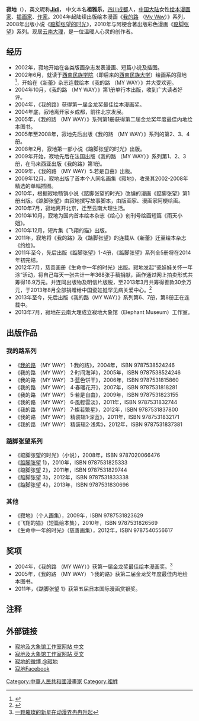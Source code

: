 '''寂地'''（{{bd|1983年|6月22日|||catIdx=J寂}}），英文昵称'''[[Jidi|Jidi]]'''， 中文本名'''祖雅乐'''，[[四川|四川]][[成都|成都]]人，[[中国大陆|中国大陆]]女性[[绘本|绘本]][[漫画家|漫画家]]、[[插画家|插画家]]、[[作家|作家]]。2004年起陆续出版绘本漫画《[[我的路|我的路]] （[[My_Way|My Way]]）》系列，2008年出版小说《[[踮脚张望的时光|踮脚张望的时光]]》，2010年与阿梗合著出版彩色漫画《[[踮脚张望|踮脚张望]]》系列。现居[[云南|云南]][[大理白族自治州|大理]]，是一位温暖人心灵的创作者。

==经历==
*2002年，寂地开始在各类版画杂志发表漫画、短篇小说及插图。
*2002年6月，就读于[[西南民族学院|西南民族学院]]（即后来的[[西南民族大学|西南民族大学]]）绘画系的寂地<ref>{{Cite web |url=http://xq60.swun.cn/60xq/module/article/show.php?articleid=246 |title=校友祖雅乐简介-西南民族大学60周年校庆专题网站 |access-date=2011-04-26 |archive-date=2012-07-06 |archive-url=https://web.archive.org/web/20120706072708/http://xq60.swun.cn/60xq/module/article/show.php?articleid=246 |dead-url=yes }}</ref>，开始在《新蕾》杂志连载绘本《我的路 （MY WAY）》并大受欢迎。
*2004年10月，《我的路 （MY WAY）》第1册单行本出版，收到广大读者好评。
*2004年，《我的路》获得第一届金龙奖最佳绘本漫画奖。
*2004年底，寂地离开家乡成都，前往北京发展。
*2005年，《我的路 （MY WAY）》系列第1册获得第二届金龙奖年度最佳内地绘本图书。
*2005年至2008年，寂地先后出版《我的路 （MY WAY）》系列的第2、3、4册。
*2008年2月，寂地第一部小说《踮脚张望的时光》出版。
*2009年开始，寂地先后在法国出版《我的路 （MY WAY）》系列第1、2、3册，在马来西亚出版《我的路》第1册。
*2009年，《我的路 （MY WAY）5.若是自由》出版。
*2009年12月，寂地出版了首本个人同名画集《寂地》，收录其2002-2008年精选的单幅插图。
*2010年，根据寂地畅销小说《踮脚张望的时光》改编的漫画《踮脚张望》第1册出版。《踮脚张望》由寂地撰写故事脚本，由版画家、漫画家阿梗绘画。
*2010年7月，寂地离开北京，迁至云南大理生活。
*2010年10月，寂地为国内首本绘本杂志《绘心》创刊号绘画短篇《雨天小姐》。
*2010年12月，短片集《飞翔的猫》出版。
*2011年，寂地将《我的路》及《踮脚张望》的连载从《新蕾》迁至绘本杂志《约绘》。
*2011年至今，先后出版《踮脚张望》1-4册，《踮脚张望》系列全5册将在2014年初完结。
*2012年7月，慈善画册《生命中一年的时光》出版。寂地发起”瓷娃娃关怀一年涂“活动，将自己每天一张共计一年368张手稿捐献，画作通过网上拍卖形式共筹得16.9万元。并连同出版物及明信片版税，至2013年3月共筹得善款30余万元，于2013年8月全部捐赠给中国瓷娃娃罕见病关爱中心。<ref>{{Cite web |url=http://society.people.com.cn/GB/8217/241699/243282/17906175.html |title=绘本漫画家的“瓷娃娃关怀一年涂” 人民网 |accessdate=2013-10-12 |archive-date=2013-10-13 |archive-url=https://web.archive.org/web/20131013192914/http://society.people.com.cn/GB/8217/241699/243282/17906175.html |dead-url=yes }}</ref>
*2013年至今，先后出版《我的路（MY WAY）》系列第6、7册，第8册正在连载中。
*2013年7月，寂地在云南大理成立寂地大象馆（Elephant Museum）工作室。

==出版作品==
===我的路系列===
* 《[[我的路|我的路]] （MY WAY） 1·我的路》，2004年，ISBN 9787538524246
* 《我的路 （MY WAY） 2·时间海洋》，2005年，ISBN 9787538524246
* 《我的路 （MY WAY） 3·蓝色饼干》，2006年，ISBN 9787531815860
* 《我的路 （MY WAY） 4·春暖花开》，2007年，ISBN 9787531818281
* 《我的路 （MY WAY） 5·若是自由》，2009年，ISBN 9787531823155
* 《我的路 （MY WAY） 6·風輕雲淡》，2011年，ISBN 9787531832744
* 《我的路 （MY WAY） 7·燦若繁星》，2012年，ISBN 9787531837800
* 《我的路 （MY WAY） 精装辑1·深蓝》，2011年，ISBN 9787531832171
* 《我的路 （MY WAY） 精装辑2·浅紫》，2012年，ISBN 9787531837381

===踮脚张望系列===
* 《踮脚张望的时光》（小说），2008年，ISBN 9787020066476
* 《[[踮脚张望|踮脚张望]] 1》，2010年，ISBN 9787531825333
* 《踮脚张望 2》，2011年，ISBN 9787531829744
* 《踮脚张望 3》，2012年，ISBN 9787531833338
* 《踮脚张望 4》，2013年，ISBN 9787531830696

===其他===
* 《寂地》（个人画集），2009年，ISBN 9787531823629
* 《飞翔的猫》（短篇绘本集），2010年，ISBN 9787531826569
* 《生命中一年的时光》（慈善画集），2012年，ISBN 9787540556617

==奖项==
* 2004年，《我的路 （MY WAY）》获第一届金龙奖最佳绘本漫画奖。<ref>[http://news.swun.cn/news/ShowNews.php?id=2219 一颗璀璨的新星在动漫界冉冉升起]{{dead link|date=2017年12月 |bot=InternetArchiveBot |fix-attempted=yes }}</ref>
* 2005年，《我的路 （MY WAY） 1·我的路》获第二届金龙奖年度最佳内地绘本图书。
* 2011年，《踮脚张望 1》获第五届日本国际漫画赏银奖。

==注释==
{{Reflist}}

==外部链接==
* [http://daxiangguan.com 寂地及大象馆工作室网站 中文]{{Wayback|url=http://daxiangguan.com/ |date=20190626122330 }}
* [http://elephantmuseum.com 寂地及大象馆工作室网站 英文]{{Wayback|url=http://elephantmuseum.com/ |date=20190607001857 }}
* [http://weibo.com/doveland 寂地的微博 @寂地]{{Wayback|url=http://weibo.com/doveland |date=20131013025922 }}
* [https://www.facebook.com/Jixiaodi 寂地Facebook]{{Wayback|url=https://www.facebook.com/Jixiaodi |date=20150822203028 }}

[[Category:中華人民共和國漫畫家|Category:中華人民共和國漫畫家]]
[[Category:祖姓|Category:祖姓]]